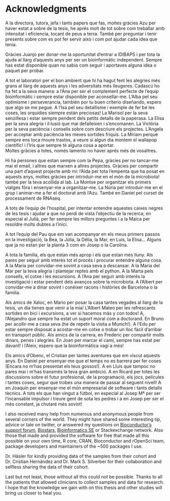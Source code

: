 # Acknowledgments

A la directora, tutora, jefa i tants papers que fas, moltes gràcies Azu per haver estat a sobre de la tesis, he aprés molt de tot sobre com treballar amb intensitat i eficiencia, tocant de peus a terra. També per preguntar i tenir presents sobre com es pot fer servir això i com pot ajudar cada idea que tenia. 

Gràcies Juanjo per donar-me la oportunitat d'entrar a IDIBAPS i per tota la ajuda al llarg d'aquests anys per ser un bioinformàtic independent. Sempre has estat disponible quan no sabia com seguir i aportaves alguna idea o paquet per probar. 

A tot el laboratori per el bon ambient que hi ha hagut fent les alegries més grans al llarg de aquests anys i les adversitats més lleugeres. 
Cadascú ho ha fet a la seva manera: a l'Ana per ser el complement perfecte de l'equip bioinformàtic i sempre estar disponible per aconsellar-me. 
L'Alba pel seu optimisme i perseverancia, también por tu buen criterio diseñando, espero que algo se me pegue.
A l'Isa pel seu detallisme i exemple de fer bé les coses, les orquidies siempre están preciosas!
La Marisol per la seva senzillesa i estar sempre pendent dels petits detalls de la paperasa. 
La Elisa per la seva alegria i il·lusió que mai defalleixen i s'encomanen.
La Victòria per la seva paciència i consells sobre com descriure els projectes. 
L'Angela per acceptar amb paciència les meves sortides friquis.
La Míriam perqué sempre ens toca moure trastos, a veure si algun dia montem el wallapop científic! i l'Iris que sempre té alguna cosa a aportar.  
Moltes gràcies a totes, només lamento no haver aprés més de vosaltres. 

Hi ha persones que estan sempre com la Pepa, gràcies per no tancar-me mai el email, i altres que marxen a altres projectes. 
Gràcies per compartir una part d'aquest projecte amb mí:
l'Aida per tota l'empenta que ha posat en aquests anys, moltes gràcies per introduir-me en el món de la microbiota! també per la teva acollida al lab. La Montse per organitzar els primers viatges fòra i ensenyar-me a organitzar-me.
La Núria per introduir-me en el grup i animar-me a fer el doctorat amb l'Azu.
També en Daniel pel curset de processament de RNAseq. 

A tots de l'equip de l'hospital, per intentar entendre aquestes caixes negres de les tesis i ajudar a que no perdi de vista l'objectiu de la recerca; en especial al Julià, per fer sempre les millors preguntes i a la Maica per resoldre molts dubtes a l'inici.

A tot l'equip del Pau que em van acompanyar en els meus primers passos en la investigació, la Bea, la Júlia, la Délia, la Mar, en Luis, la Elisa...
Alguns que ja no estan per la planta 3 com en Josep o la Carolina. 

A tota la familia, els que estan més aprop i els que estan més lluny. 
Als pares per seguir amb interès tot el procés i procurar entendre alguna cosa.
A la Maria per convidar-me sovint a casa seva a descansar.
A la Maria del Mar per la teva alegria i plantejar reptes amb el python. 
A la Marta pels consells, el cotxe i les excursions. 
A l'Ana per seguir amb interés la investigació i estar pendent dels avanços sobre la microbiota. 
A l'Albert per convidar-me a dinar sovint i conèixer racons i històries de Barcelona o la familia. 

Als amics de Xaloc, en Mario per posar la casa tantes vegades al llarg de la tesis, un día tienes que venir a la mía!
L'Albert Mateo per les refrescants sortides en bici i excursions, a ver si hacemos más y con todos!
A, l'Alejandro que sempre ha estat un suport moral com a doctorand.
En Bruno per acollir-me a casa seva (he de repetir la visita a Munich!). 
A l'Edu per estar sempre disposat a acostar-me en cotxe o trobar un lloc fàcil d'arribar en transport públic.
Als amics de la carrera, en Frederic per compartir molts dinars, penes i alegries.
En Joan per marcar el camí, sempre has estat per davant! i l'Aleix, espero que la bioinformàtica vagi a més! 

Els amics d'Obenc, el Cristian per tantes aventures que em viscut aquests anys.
En Daniel per ensenyar-me que el temps no es barrera per fer coses (Encara no m'has presentat els teus gossos!). 
A en Lluís que tampoc no pares mai i m'has transmés la teva gran ambició.
A en Ricard per totes les discussions sobre el futur profesional, de la programació, els jocs, películes i tantes coses, segur que trobes una manera de passar al seguent nivell!
A en Joaquín per ensenyar-me el món empresarial de software i tants detalls tècnics. 
A tots els que han vingut a fútbol, en especial al Josep Mª per ser l'incansable impulsor i treure gent de sota les pedres i a en Josep per ser el més constant, ja chutaré més sovint!

I also received  many help from numerous and anonymous people from several corners of the world.
They might have shared some interesting tip, advice or tale on twitter, or answered my questions on [Bioconductor's support forum](https://support.bioconductor.org), [Biostars](https://biostars.org), [Bioinformatics SE](https://bioinformatics.stackexchange.com/) or Stackexchange network. 
Also those that made and provided the software for free that made all this possible on your own time, R core, CRAN, Bioconductor and rOpenSci team, package developers and maintainers of the ~500 packages I use. 

Dr. Häsler for kindly providing data of the samples from their cohort and Dr. Cristian Hernández and Dr. Mark S. Silverber for their collaboration and selfless sharing the data of their cohort.

Last but not least, those without all this could not be possible. 
Thanks to all the patients that allowed clinicians to collect samples and data for research. 
I hope that the knowledge we gain with on this thesis and other studies will bring us closer to heal you. 
